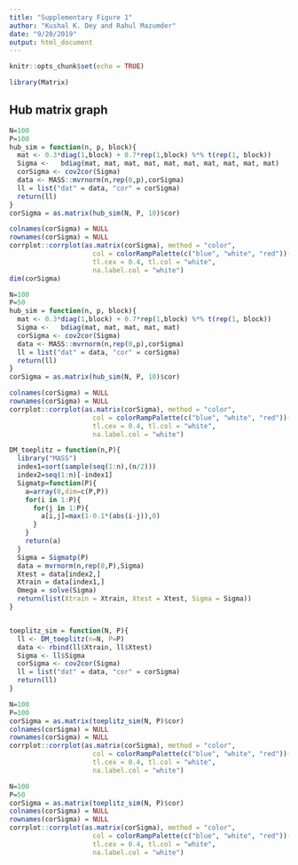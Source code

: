```yaml
---
title: "Supplementary Figure 1"
author: "Kushal K. Dey and Rahul Mazumder"
date: "9/20/2019"
output: html_document
---
```


```r
knitr::opts_chunk$set(echo = TRUE)
```

```r
library(Matrix)
```

## Hub matrix graph 

```r
N=100
P=100
hub_sim = function(n, p, block){
  mat <- 0.3*diag(1,block) + 0.7*rep(1,block) %*% t(rep(1, block))
  Sigma <-   bdiag(mat, mat, mat, mat, mat, mat, mat, mat, mat, mat)
  corSigma <- cov2cor(Sigma)
  data <- MASS::mvrnorm(n,rep(0,p),corSigma)
  ll = list("dat" = data, "cor" = corSigma)
  return(ll)
}
corSigma = as.matrix(hub_sim(N, P, 10)$cor)
```

```r
colnames(corSigma) = NULL
rownames(corSigma) = NULL
corrplot::corrplot(as.matrix(corSigma), method = "color",
                     col = colorRampPalette(c("blue", "white", "red"))(200),
                     tl.cex = 0.4, tl.col = "white",
                     na.label.col = "white")
dim(corSigma)
```


```r
N=100
P=50
hub_sim = function(n, p, block){
  mat <- 0.3*diag(1,block) + 0.7*rep(1,block) %*% t(rep(1, block))
  Sigma <-   bdiag(mat, mat, mat, mat, mat)
  corSigma <- cov2cor(Sigma)
  data <- MASS::mvrnorm(n,rep(0,p),corSigma)
  ll = list("dat" = data, "cor" = corSigma)
  return(ll)
}
corSigma = as.matrix(hub_sim(N, P, 10)$cor)
```

```r
colnames(corSigma) = NULL
rownames(corSigma) = NULL
corrplot::corrplot(as.matrix(corSigma), method = "color",
                     col = colorRampPalette(c("blue", "white", "red"))(200),
                     tl.cex = 0.4, tl.col = "white",
                     na.label.col = "white")
```


```r
DM_toeplitz = function(n,P){
  library("MASS")
  index1=sort(sample(seq(1:n),(n/2)))
  index2=seq(1:n)[-index1]
  Sigmatp=function(P){
    a=array(0,dim=c(P,P))
    for(i in 1:P){
      for(j in 1:P){
        a[i,j]=max(1-0.1*(abs(i-j)),0)
      }
    }
    return(a)
  }
  Sigma = Sigmatp(P)
  data = mvrnorm(n,rep(0,P),Sigma)
  Xtest = data[index2,]
  Xtrain = data[index1,]
  Omega = solve(Sigma)
  return(list(Xtrain = Xtrain, Xtest = Xtest, Sigma = Sigma))
}


toeplitz_sim = function(N, P){
  ll <- DM_toeplitz(n=N, P=P)
  data <- rbind(ll$Xtrain, ll$Xtest)
  Sigma <- ll$Sigma
  corSigma <- cov2cor(Sigma)
  ll = list("dat" = data, "cor" = corSigma)
  return(ll)
}
```

```r
N=100
P=100
corSigma = as.matrix(toeplitz_sim(N, P)$cor)
colnames(corSigma) = NULL
rownames(corSigma) = NULL
corrplot::corrplot(as.matrix(corSigma), method = "color",
                     col = colorRampPalette(c("blue", "white", "red"))(200),
                     tl.cex = 0.4, tl.col = "white",
                     na.label.col = "white")
```


```r
N=100
P=50
corSigma = as.matrix(toeplitz_sim(N, P)$cor)
colnames(corSigma) = NULL
rownames(corSigma) = NULL
corrplot::corrplot(as.matrix(corSigma), method = "color",
                     col = colorRampPalette(c("blue", "white", "red"))(200),
                     tl.cex = 0.4, tl.col = "white",
                     na.label.col = "white")
```
